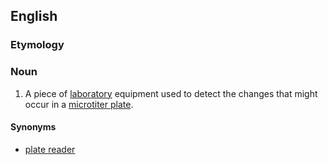 ==English==

===Etymology===
{{prefix|microplate|reader}}

===Noun===
{{en-noun|sg=[[microplate]] [[reader]]}}

# {{context|chemistry|biochemistry}} A piece of [[laboratory]] equipment used to detect the changes that might occur in a [[microtiter plate]].

====Synonyms====
* [[plate reader]]